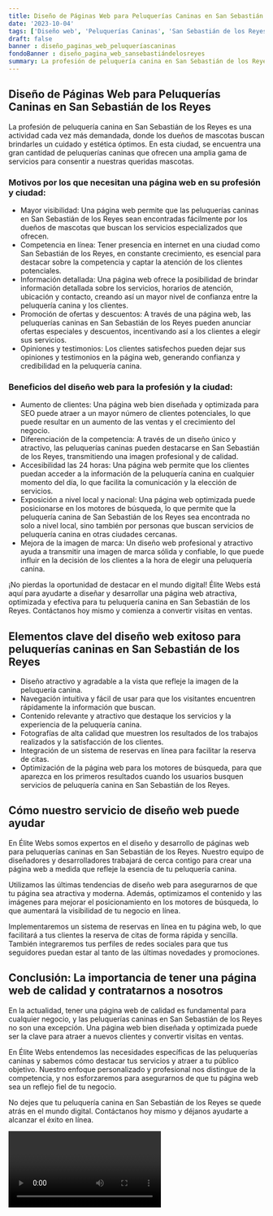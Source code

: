 ```yaml
---
title: Diseño de Páginas Web para Peluquerías Caninas en San Sebastián de los Reyes
date: '2023-10-04'
tags: ['Diseño web', 'Peluquerías Caninas', 'San Sebastián de los Reyes']
draft: false
banner : diseño_paginas_web_peluqueríascaninas
fondoBanner : diseño_pagina_web_sansebastiándelosreyes
summary: La profesión de peluquería canina en San Sebastián de los Reyes es una actividad cada vez más demandada, donde los dueños de mascotas buscan brindarles un cuidado y estética óptimos. En esta ciudad, se encuentra una gran cantidad de peluquerías caninas que ofrecen una amplia gama de servicios para consentir a nuestras queridas mascotas.
---
```


## Diseño de Páginas Web para Peluquerías Caninas en San Sebastián de los Reyes

La profesión de peluquería canina en San Sebastián de los Reyes es una actividad cada vez más demandada, donde los dueños de mascotas buscan brindarles un cuidado y estética óptimos. En esta ciudad, se encuentra una gran cantidad de peluquerías caninas que ofrecen una amplia gama de servicios para consentir a nuestras queridas mascotas.

### Motivos por los que necesitan una página web en su profesión y ciudad:
- Mayor visibilidad: Una página web permite que las peluquerías caninas en San Sebastián de los Reyes sean encontradas fácilmente por los dueños de mascotas que buscan los servicios especializados que ofrecen.
- Competencia en línea: Tener presencia en internet en una ciudad como San Sebastián de los Reyes, en constante crecimiento, es esencial para destacar sobre la competencia y captar la atención de los clientes potenciales.
- Información detallada: Una página web ofrece la posibilidad de brindar información detallada sobre los servicios, horarios de atención, ubicación y contacto, creando así un mayor nivel de confianza entre la peluquería canina y los clientes.
- Promoción de ofertas y descuentos: A través de una página web, las peluquerías caninas en San Sebastián de los Reyes pueden anunciar ofertas especiales y descuentos, incentivando así a los clientes a elegir sus servicios.
- Opiniones y testimonios: Los clientes satisfechos pueden dejar sus opiniones y testimonios en la página web, generando confianza y credibilidad en la peluquería canina.

### Beneficios del diseño web para la profesión y la ciudad:
- Aumento de clientes: Una página web bien diseñada y optimizada para SEO puede atraer a un mayor número de clientes potenciales, lo que puede resultar en un aumento de las ventas y el crecimiento del negocio.
- Diferenciación de la competencia: A través de un diseño único y atractivo, las peluquerías caninas pueden destacarse en San Sebastián de los Reyes, transmitiendo una imagen profesional y de calidad.
- Accesibilidad las 24 horas: Una página web permite que los clientes puedan acceder a la información de la peluquería canina en cualquier momento del día, lo que facilita la comunicación y la elección de servicios.
- Exposición a nivel local y nacional: Una página web optimizada puede posicionarse en los motores de búsqueda, lo que permite que la peluquería canina de San Sebastián de los Reyes sea encontrada no solo a nivel local, sino también por personas que buscan servicios de peluquería canina en otras ciudades cercanas.
- Mejora de la imagen de marca: Un diseño web profesional y atractivo ayuda a transmitir una imagen de marca sólida y confiable, lo que puede influir en la decisión de los clientes a la hora de elegir una peluquería canina.

¡No pierdas la oportunidad de destacar en el mundo digital! Élite Webs está aquí para ayudarte a diseñar y desarrollar una página web atractiva, optimizada y efectiva para tu peluquería canina en San Sebastián de los Reyes. Contáctanos hoy mismo y comienza a convertir visitas en ventas.

<GifSeo />

<Cta />

## Elementos clave del diseño web exitoso para peluquerías caninas en San Sebastián de los Reyes

- Diseño atractivo y agradable a la vista que refleje la imagen de la peluquería canina.
- Navegación intuitiva y fácil de usar para que los visitantes encuentren rápidamente la información que buscan.
- Contenido relevante y atractivo que destaque los servicios y la experiencia de la peluquería canina.
- Fotografías de alta calidad que muestren los resultados de los trabajos realizados y la satisfacción de los clientes.
- Integración de un sistema de reservas en línea para facilitar la reserva de citas.
- Optimización de la página web para los motores de búsqueda, para que aparezca en los primeros resultados cuando los usuarios busquen servicios de peluquería canina en San Sebastián de los Reyes.

## Cómo nuestro servicio de diseño web puede ayudar

En Élite Webs somos expertos en el diseño y desarrollo de páginas web para peluquerías caninas en San Sebastián de los Reyes. Nuestro equipo de diseñadores y desarrolladores trabajará de cerca contigo para crear una página web a medida que refleje la esencia de tu peluquería canina.

Utilizamos las últimas tendencias de diseño web para asegurarnos de que tu página sea atractiva y moderna. Además, optimizamos el contenido y las imágenes para mejorar el posicionamiento en los motores de búsqueda, lo que aumentará la visibilidad de tu negocio en línea.

Implementaremos un sistema de reservas en línea en tu página web, lo que facilitará a tus clientes la reserva de citas de forma rápida y sencilla. También integraremos tus perfiles de redes sociales para que tus seguidores puedan estar al tanto de las últimas novedades y promociones.

## Conclusión: La importancia de tener una página web de calidad y contratarnos a nosotros

En la actualidad, tener una página web de calidad es fundamental para cualquier negocio, y las peluquerías caninas en San Sebastián de los Reyes no son una excepción. Una página web bien diseñada y optimizada puede ser la clave para atraer a nuevos clientes y convertir visitas en ventas.

En Élite Webs entendemos las necesidades específicas de las peluquerías caninas y sabemos cómo destacar tus servicios y atraer a tu público objetivo. Nuestro enfoque personalizado y profesional nos distingue de la competencia, y nos esforzaremos para asegurarnos de que tu página web sea un reflejo fiel de tu negocio.

No dejes que tu peluquería canina en San Sebastián de los Reyes se quede atrás en el mundo digital. Contáctanos hoy mismo y déjanos ayudarte a alcanzar el éxito en línea.

<Video />

<CtaBot job='Peluquerías Caninas' city='San Sebastián de los Reyes'/>

<Gmaps query='San Sebastián de los Reyes+españa+maps' />